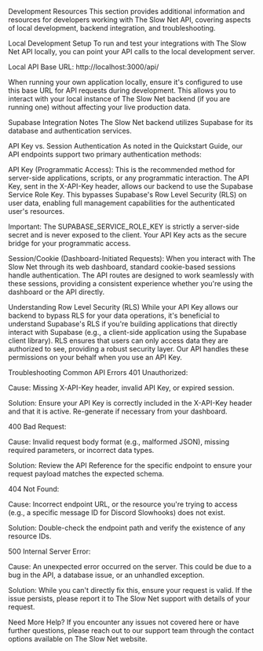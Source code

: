 Development Resources
This section provides additional information and resources for developers working with The Slow Net API, covering aspects of local development, backend integration, and troubleshooting.

Local Development Setup
To run and test your integrations with The Slow Net API locally, you can point your API calls to the local development server.

Local API Base URL: http://localhost:3000/api/

When running your own application locally, ensure it's configured to use this base URL for API requests during development. This allows you to interact with your local instance of The Slow Net backend (if you are running one) without affecting your live production data.

Supabase Integration Notes
The Slow Net backend utilizes Supabase for its database and authentication services.

API Key vs. Session Authentication
As noted in the Quickstart Guide, our API endpoints support two primary authentication methods:

API Key (Programmatic Access): This is the recommended method for server-side applications, scripts, or any programmatic interaction. The API Key, sent in the X-API-Key header, allows our backend to use the Supabase Service Role Key. This bypasses Supabase's Row Level Security (RLS) on user data, enabling full management capabilities for the authenticated user's resources.

Important: The SUPABASE_SERVICE_ROLE_KEY is strictly a server-side secret and is never exposed to the client. Your API Key acts as the secure bridge for your programmatic access.

Session/Cookie (Dashboard-Initiated Requests): When you interact with The Slow Net through its web dashboard, standard cookie-based sessions handle authentication. The API routes are designed to work seamlessly with these sessions, providing a consistent experience whether you're using the dashboard or the API directly.

Understanding Row Level Security (RLS)
While your API Key allows our backend to bypass RLS for your data operations, it's beneficial to understand Supabase's RLS if you're building applications that directly interact with Supabase (e.g., a client-side application using the Supabase client library). RLS ensures that users can only access data they are authorized to see, providing a robust security layer. Our API handles these permissions on your behalf when you use an API Key.

Troubleshooting
Common API Errors
401 Unauthorized:

Cause: Missing X-API-Key header, invalid API Key, or expired session.

Solution: Ensure your API Key is correctly included in the X-API-Key header and that it is active. Re-generate if necessary from your dashboard.

400 Bad Request:

Cause: Invalid request body format (e.g., malformed JSON), missing required parameters, or incorrect data types.

Solution: Review the API Reference for the specific endpoint to ensure your request payload matches the expected schema.

404 Not Found:

Cause: Incorrect endpoint URL, or the resource you're trying to access (e.g., a specific message ID for Discord Slowhooks) does not exist.

Solution: Double-check the endpoint path and verify the existence of any resource IDs.

500 Internal Server Error:

Cause: An unexpected error occurred on the server. This could be due to a bug in the API, a database issue, or an unhandled exception.

Solution: While you can't directly fix this, ensure your request is valid. If the issue persists, please report it to The Slow Net support with details of your request.

Need More Help?
If you encounter any issues not covered here or have further questions, please reach out to our support team through the contact options available on The Slow Net website.